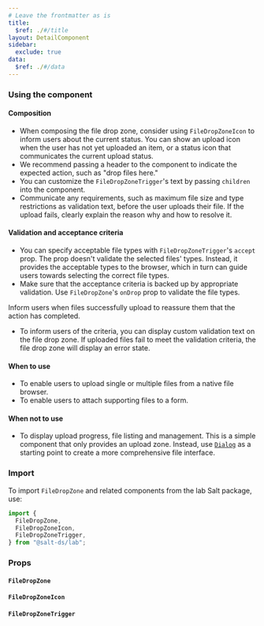 ```yaml
---
# Leave the frontmatter as is
title:
  $ref: ./#/title
layout: DetailComponent
sidebar:
  exclude: true
data:
  $ref: ./#/data
---
```


### Using the component

#### Composition

 - When composing the file drop zone, consider using `FileDropZoneIcon` to inform users about the current status. You can show an upload icon when the user has not yet uploaded an item, or a status icon that communicates the current upload status.
- We recommend passing a header to the component to indicate the expected action, such as "drop files here."
- You can customize the `FileDropZoneTrigger`'s text by passing `children` into the component.
- Communicate any requirements, such as maximum file size and type restrictions as validation text, before the user uploads their file. If the upload fails, clearly explain the reason why and how to resolve it.

#### Validation and acceptance criteria

- You can specify acceptable file types with `FileDropZoneTrigger`'s `accept` prop. The prop doesn't validate the selected files' types. Instead, it provides the acceptable types to the browser, which in turn can guide users towards selecting the correct file types.
- Make sure that the acceptance criteria is backed up by appropriate validation. Use `FileDropZone`'s `onDrop` prop to validate the file types.

Inform users when files successfully upload to reassure them that the action has completed.

- To inform users of the criteria, you can display custom validation text on the file drop zone. If uploaded files fail to meet the validation criteria, the file drop zone will display an error state.

#### When to use

- To enable users to upload single or multiple files from a native file browser.
- To enable users to attach supporting files to a form.

#### When not to use

- To display upload progress, file listing and management. This is a simple component that only provides an upload zone. Instead, use [`Dialog`](../dialog) as a starting point to create a more comprehensive file interface.

### Import

To import `FileDropZone` and related components from the lab Salt package, use:

```js
import {
  FileDropZone,
  FileDropZoneIcon,
  FileDropZoneTrigger,
} from "@salt-ds/lab";
```

### Props

#### `FileDropZone`

<PropsTable packageName="lab" componentName="FileDropZone" />

#### `FileDropZoneIcon`

<PropsTable packageName="lab" componentName="FileDropZoneIcon" />

#### `FileDropZoneTrigger`

<PropsTable packageName="lab" componentName="FileDropZoneTrigger" />
